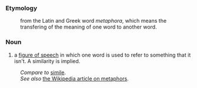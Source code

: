 ===Etymology===
:from the Latin and Greek word ''metaphora'', which means the transfering of the meaning of one word to another word.

===Noun===
#a [[figure of speech]] in which one word is used to refer to something that it isn't. A similarity is implied.

:''Compare to'' [[simile]].
:''See also'' [[en:metaphor| the Wikipedia article on metaphors]].